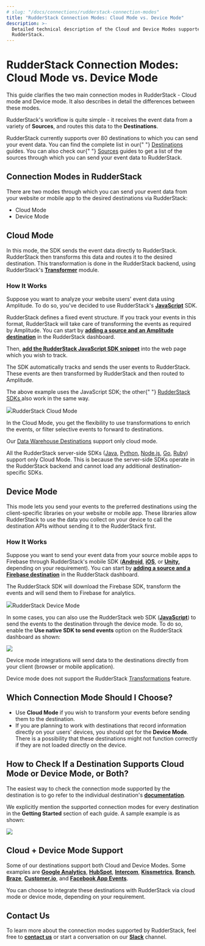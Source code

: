 ```yaml
---
# slug: "/docs/connections/rudderstack-connection-modes"
title: "RudderStack Connection Modes: Cloud Mode vs. Device Mode"
description: >-
  Detailed technical description of the Cloud and Device Modes supported by
  RudderStack.
---
```


# RudderStack Connection Modes: Cloud Mode vs. Device Mode

This guide clarifies the two main connection modes in RudderStack - Cloud mode and Device mode. It also describes in detail the differences between these modes.

RudderStack's workflow is quite simple - it receives the event data from a variety of **Sources**, and routes this data to the **Destinations**.

<div class="successBlock">

  RudderStack currently supports over 80 destinations to which you can send your
  event data. You can find the complete list in our{" "}
  <a href="../../destinations/">Destinations</a> guides. You can also check our{" "}
  <a href="../../stream-sources/">Sources</a> guides to get a list of the sources
  through which you can send your event data to RudderStack.
</div>

## Connection Modes in RudderStack

There are two modes through which you can send your event data from your website or mobile app to the desired destinations via RudderStack:

- Cloud Mode
- Device Mode

## Cloud Mode

In this mode, the SDK sends the event data directly to RudderStack. RudderStack then transforms this data and routes it to the desired destination. This transformation is done in the RudderStack backend, using RudderStack's [**Transformer**](https://github.com/rudderlabs/rudder-transformer) module.

### How It Works

Suppose you want to analyze your website users' event data using Amplitude. To do so, you've decided to use RudderStack's [**JavaScript**](../../stream-sources/rudderstack-sdk-integration-guides/rudderstack-javascript-sdk/) SDK.

RudderStack defines a fixed event structure. If you track your events in this format, RudderStack will take care of transforming the events as required by Amplitude. You can start by [**adding a source and an Amplitude destination**](../../adding-source-and-destination-rudderstack/) in the RudderStack dashboard.

Then, [**add the RudderStack JavaScript SDK snippet**](https://rudderstack.com/docs/stream-sources/rudderstack-sdk-integration-guides/rudderstack-javascript-sdk/#2-installing-the-rudderstack-javascript-sdk) into the web page which you wish to track.

The SDK automatically tracks and sends the user events to RudderStack. These events are then transformed by RudderStack and then routed to Amplitude.

<div class="infoBlock">

  The above example uses the JavaScript SDK; the other{" "}
  <a href="../../stream-sources/rudderstack-sdk-integration-guides/">
    RudderStack SDKs
  </a> also work in the same way.
</div>

<img src="../../images/assets/image (9).png" /><span class="imageTitle">RudderStack Cloud Mode</span>

<div class="successBlock">

  In the Cloud Mode, you get the flexibility to use transformations to enrich
  the events, or filter selective events to forward to destinations.
</div>

<div class="warningBlock">

Our <a href="../../data-warehouse-integrations/">Data Warehouse Destinations</a> support only cloud mode.

</div>

<div class="warningBlock">

All the RudderStack server-side SDKs (<a href="../../stream-sources/rudderstack-sdk-integration-guides/rudderstack-java-sdk/">Java</a>, <a href="../../stream-sources/rudderstack-sdk-integration-guides//rudderstack-python-sdk/">Python</a>, <a href="../../stream-sources/rudderstack-sdk-integration-guides/rudderstack-node-sdk/">Node.js</a>, <a href="../../stream-sources/rudderstack-sdk-integration-guides/rudderstack-go-sdk/">Go</a>, <a href="../../stream-sources/rudderstack-sdk-integration-guides/rudderstack-ruby-sdk/">Ruby</a>) support only Cloud Mode. This is because the server-side SDKs operate in the RudderStack backend and cannot load any additional destination-specific SDKs.

</div>

## Device Mode

This mode lets you send your events to the preferred destinations using the client-specific libraries on your website or mobile app. These libraries allow RudderStack to use the data you collect on your device to call the destination APIs without sending it to the RudderStack first.

### How It Works

Suppose you want to send your event data from your source mobile apps to Firebase through RudderStack's mobile SDK \([**Android**](https://rudderstack.com/docs/rudderstack-sdk-integration-guides/rudderstack-android-sdk), [**iOS**](https://rudderstack.com/docs/rudderstack-sdk-integration-guides/rudderstack-ios-sdk), or [**Unity**](https://rudderstack.com/docs/rudderstack-sdk-integration-guides/getting-started-with-unity-sdk)**,** depending on your requirement\). You can start by [**adding a source and a Firebase destination**](https://rudderstack.com/docs/connections/adding-source-and-destination-rudderstack) in the RudderStack dashboard.

The RudderStack SDK will download the Firebase SDK, transform the events and will send them to Firebase for analytics.

<img src="../../images/assets/image (29).png" /><span class="imageTitle">RudderStack Device Mode</span>

In some cases, you can also use the RudderStack web SDK \([**JavaScript**](../../stream-sources/rudderstack-sdk-integration-guides/rudderstack-javascript-sdk/)\) to send the events to the destination through the device mode. To do so, enable the **Use native SDK to send events** option on the RudderStack dashboard as shown:

<img src="../../images/assets/screen-shot-2021-06-07-at-4.17.14-pm.png" />

<div class="successBlock">

  Device mode integrations will send data to the destinations directly from your
  client (browser or mobile application).
</div>

<div class="warningBlock">

Device mode does not support the RudderStack <a href="../../adding-a-new-user-transformation-in-rudderstack/">Transformations</a> feature.

</div>

## Which Connection Mode Should I Choose?

- Use **Cloud Mode** if you wish to transform your events before sending them to the destination.
- If you are planning to work with destinations that record information directly on your users' devices, you should opt for the **Device Mode**. There is a possibility that these destinations might not function correctly if they are not loaded directly on the device.

## How to Check If a Destination Supports Cloud Mode or Device Mode, or Both?

The easiest way to check the connection mode supported by the destination is to go refer to the individual destination's [**documentation**](../../destinations/).

We explicitly mention the supported connection modes for every destination in the **Getting Started** section of each guide. A sample example is as shown:

<img src="../../images/assets/screen-shot-2021-06-07-at-4.24.51-pm.png" />

## Cloud + Device Mode Support

Some of our destinations support both Cloud and Device Modes. Some examples are [**Google Analytics**](https://rudderstack.com/docs/destinations/google-analytics-ga), [**HubSpot**](https://rudderstack.com/docs/destinations/hubspot), [**Intercom**](https://rudderstack.com/docs/destinations/intercom), [**Kissmetrics**](https://rudderstack.com/docs/destinations/kissmetrics), [**Branch**](https://rudderstack.com/docs/destinations/branchio), [**Braze**](https://rudderstack.com/docs/destinations/braze), [**Customer.io**](https://rudderstack.com/docs/destinations/customer.io), and [**Facebook App Events**](https://rudderstack.com/docs/destinations/facebook-app-events).

You can choose to integrate these destinations with RudderStack via cloud mode or device mode, depending on your requirement.

## Contact Us

To learn more about the connection modes supported by RudderStack, feel free to [**contact us**](mailto:%20docs@rudderstack.com) or start a conversation on our [**Slack**](https://rudderstack.com/join-rudderstack-slack-community) channel.
